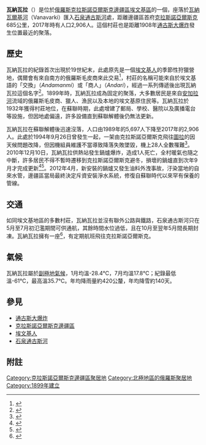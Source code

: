 {{Infobox settlement
| name = 瓦納瓦拉
| native_name = {{lang|ru|Ванавара}}
| image_skyline = 
| imagesize =
| image_caption = 
| image_flag = 
| image_shield = 
| pushpin_map = Russia
| pushpin_label_position = left
| pushpin_map_caption = 瓦納瓦拉在[[俄羅斯|俄羅斯]]的位置
| settlement_type = 鄉村
| subdivision_type = 國家
| subdivision_name = {{RUS}}
| subdivision_type1 = [[俄羅斯行政區劃|聯邦主體]]
| subdivision_name1 = [[克拉斯諾亞爾斯克邊疆區|克拉斯諾亞爾斯克邊疆區]]
| subdivision_type2 = 區
| subdivision_name2 = [[埃文基區|埃文基區]]
| leader_title = 村長
| leader_name = Zarubin, Aleksandr Aleksandrovich
| leader_party = 
| established_title = 建立
| established_date = 1899年
| established_title2 = 鄉村地位
| established_date2 = 1932年
| elevation_m = 
| area_total_km2 = 7.27
| population_as_of = 2017年
| population_total = 2,906
| population_density_km2 = auto
| timezone =[[克拉斯諾亞爾斯克時間|克拉斯諾亞爾斯克時間]]
| utc_offset = +7
| timezone_DST = 克拉斯諾亞爾斯克夏令時間
| utc_offset_DST = +8
| coordinates = {{coord|60|20|N|102|16|E}}
| population_demonym = ванава́рец, ванава́рцы
| postal_code = 648490
| area_code = +7 39177
| blank_name = 種族
| blank_info = [[俄羅斯族|俄羅斯族]]、[[埃文基人|埃文基人]]
| blank2_name =宗教
| blank2_info = [[正教|正教]]、[[泛靈論|泛靈論]]
| blank3_name = 
| blank3_info = 
| blank4_name = 
| blank4_info = 
| website = {{url|http://admvanavara.ru/}} }}

'''瓦納瓦拉'''（{{lang-ru|Ванавара}}）是位於[[俄羅斯|俄羅斯]][[克拉斯諾亞爾斯克邊疆區|克拉斯諾亞爾斯克邊疆區]][[埃文基區|埃文基區]]的一個{{link-en|村莊（俄羅斯）|Village#Russia|村莊}}，座落於[[瓦納瓦爾基河|瓦納瓦爾基河]]（Vanavarki）匯入[[石泉通古斯河|石泉通古斯河]]處，距離邊疆區首府[[克拉斯諾亞爾斯克|克拉斯諾亞爾斯克]]685公里，2017年時有人口2,906人。這個村莊也是距離1908年[[通古斯大爆炸|通古斯大爆炸]]發生位置最近的聚落。

== 歷史 ==
瓦納瓦拉的紀錄首次出現於19世紀末，此處原先是一個[[埃文基人|埃文基人]]的季節性狩獵營地，偶爾會有來自南方的俄羅斯毛皮商來此交易<ref>{{cite web|title=Aerological station Vanavara |url=http://meteo.krasnoyarsk.ru/pages/np/kray/vanavara/vanavara.htm |accessdate=January 20, 2013 |language=ru |archiveurl=https://web.archive.org/web/20130502074635/http://meteo.krasnoyarsk.ru/pages/np/kray/vanavara/vanavara.htm |archivedate=May 2, 2013 }}</ref>，村莊的名稱可能來自於埃文基語的「交換」（''Andamanmi''）或「商人」（''Andari''），經過一系列傳遞後出現瓦納瓦拉這個名字<ref name="vanavara.boom.ru">{{cite web |title = История развития села |url = http://vanavara.boom.ru/news.html/ |archiveurl = https://web.archive.org/web/20090705152023/http://vanavara.boom.ru/news.html/ |archivedate = 2009-07-05 |dead-url = yes }}</ref>。1899年時，瓦納瓦拉成為固定的聚落，大多數居民是來自[[安加拉河|安加拉河]]流域的俄羅斯毛皮商、獵人、漁民以及本地的埃文基原住民等。瓦納瓦拉於1932年獲得村莊地位，在蘇聯時期，此處增建了郵局、學校、醫院以及廣播電台等設施，但因地處偏遠，許多設備直到蘇聯解體後仍無法更新。

瓦納瓦拉在蘇聯解體後迅速沒落，人口由1989年的5,697人下降至2017年的2,906人。此處於1994年9月26日曾發生一起{{link-en|1994年瓦納瓦拉空難|1994 Vanavara air disaster|空難}}，一架由克拉斯諾亞爾斯克飛往[[圖拉_(克拉斯諾亞爾斯克邊疆區)|圖拉]]的{{link-en|雅克-40客機|Yakovlev Yak-40}}因天候問題改降{{link-en|瓦納瓦拉機場|Vanavara Airport}}，但因機組員維護不當導致降落失敗墜毀，機上28人全數罹難<ref>{{cite web|title=Disaster Yak-40|url=http://www.airdisaster.ru/database.php?id=92|publisher=Accidents, incidents and crashes in the Soviet Union and Russia|accessdate=August 13, 2013|language=ru|archive-date=2020-06-29|archive-url=https://web.archive.org/web/20200629234344/http://www.airdisaster.ru/database.php?id=92|dead-url=no}}</ref>。2010年12月10日，瓦納瓦拉供熱站發生鍋爐爆炸，造成1人死亡，全村暖氣也隨之中斷，許多居民不得不暫時遷移到克拉斯諾亞爾斯克避冬，損壞的鍋爐直到次年9月才完成更新<ref>{{cite news|last=Белькович|first=Светлана|script-title=ru:Котельная взорвалась в посёлке в Красноярском крае, погиб кочегар|url=http://ria.ru/incidents/20101210/306769113.html|accessdate=August 13, 2013|newspaper=РИА Новости|date=December 10, 2010|language=ru|archive-date=2018-02-19|archive-url=https://web.archive.org/web/20180219090426/https://ria.ru/incidents/20101210/306769113.html|dead-url=no}}</ref><ref>{{cite news|script-title=ru:Теплоснабжение полностью восстановлено в красноярском посёлке Ванавара|url=http://ria.ru/society/20110116/322228852.html|accessdate=August 13, 2013|newspaper=РИА Новости|date=January 16, 2011|language=ru|archive-date=2017-08-11|archive-url=https://web.archive.org/web/20170811143722/https://ria.ru/society/20110116/322228852.html|dead-url=no}}</ref>。2012年4月，新安裝的鍋爐又發生油料外洩事故，汙染當地的自來水管，邊疆區當局最終決定斥資安裝淨水系統，修復自蘇聯時代以來罕有保養的管線。

== 交通 ==
如同埃文基地區的多數村莊，瓦納瓦拉並沒有聯外公路與鐵路，石泉通古斯河只在5月至7月初氾濫期間可供通航，其餘時間水位過低，且在10月至翌年5月間長期封凍。瓦納瓦拉擁有一座{{link-en|瓦納瓦拉機場|Vanavara Airport|機場}}<ref>{{cite web|title=Vanavara Airport|url=http://www.ourairports.com/airports/UNIW/|publisher=OurAirports|accessdate=January 20, 2013|archive-date=2020-07-02|archive-url=https://web.archive.org/web/20200702165952/https://ourairports.com/airports/UNIW/|dead-url=no}}</ref>，有定期航班飛往克拉斯諾亞爾斯克。

== 氣候 ==
瓦納瓦拉屬於[[副極地氣候|副極地氣候]]，1月均溫-28.4℃，7月均溫17.8℃；紀錄最低溫-61℃，最高溫35.7℃。年均降雨量約420公釐，年均降雪約140天。
{{Weather box|width=auto
|location=瓦納瓦拉 
|metric first=yes
|single line=yes
|Jan record high C=1.3
|Feb record high C=5.3
|Mar record high C=13.8
|Apr record high C = 20.7
|May record high C = 33.9
|Jun record high C = 35.2
|Jul record high C = 35.7
|Aug record high C = 34.8
|Sep record high C = 29.6
|Oct record high C = 19.2
|Nov record high C = 6.9
|Dec record high C = 1.7
|Jan high C = -22.7
|Feb high C = -15.8
|Mar high C = -4.9
|Apr high C = 3.6
|May high C = 13.1
|Jun high C = 21.6
|Jul high C = 24.9
|Aug high C = 20.9
|Sep high C = 11.7
|Oct high C = 0.5
|Nov high C = -12.8
|Dec high C = -21.6
|Jan mean C = -28.4
|Feb mean C = -24.2
|Mar mean C = -13.8
|Apr mean C = -3.4
|May mean C = 6.3
|Jun mean C = 14.4
|Jul mean C = 17.8
|Aug mean C = 13.8
|Sep mean C = 5.6
|Oct mean C = -3.9
|Nov mean C = -18.3
|Dec mean C = -27.1
|Jan low C = -34.5
|Feb low C = -31.7
|Mar low C = -22.9
|Apr low C = -10.9
|May low C = -0.4
|Jun low C = 7.0
|Jul low C = 10.2
|Aug low C = 6.9
|Sep low C = 0.3
|Oct low C = -8.2
|Nov low C = -23.8
|Dec low C = -32.7
|Jan record low C = -61.0
|Feb record low C = -57.7
|Mar record low C = -50.3
|Apr record low C = -39.0
|May record low C = -26.4
|Jun record low C = -6.2
|Jul record low C = -3.0
|Aug record low C = -5.9
|Sep record low C = -16.2
|Oct record low C = -39.2
|Nov record low C = -54.5
|Dec record low C = -58.2
|Jan precipitation mm = 21
|Feb precipitation mm = 15
|Mar precipitation mm = 15
|Apr precipitation mm = 28
|May precipitation mm = 35
|Jun precipitation mm = 56
|Jul precipitation mm = 55
|Aug precipitation mm = 54
|Sep precipitation mm = 42
|Oct precipitation mm = 42
|Nov precipitation mm = 33
|Dec precipitation mm = 24
|Jan rain days = 0
|Feb rain days = 0
|Mar rain days = 1
|Apr rain days = 8
|May rain days = 17
|Jun rain days = 17
|Jul rain days = 15
|Aug rain days = 16
|Sep rain days = 16
|Oct rain days = 10
|Nov rain days = 1
|Dec rain days = 0.1
|Jan snow days = 25
|Feb snow days = 21
|Mar snow days = 17
|Apr snow days = 10
|May snow days = 2
|Jun snow days = 0.2
|Jul snow days = 0
|Aug snow days = 0
|Sep snow days = 1
|Oct snow days = 14
|Nov snow days = 24
|Dec snow days = 25
|Jan humidity = 77
|Feb humidity = 74
|Mar humidity = 66
|Apr humidity = 60
|May humidity = 57
|Jun humidity = 62
|Jul humidity = 66
|Aug humidity = 73
|Sep humidity = 75
|Oct humidity = 78
|Nov humidity = 79
|Dec humidity = 78
|Jan sun = 54
|Feb sun = 119
|Mar sun = 186
|Apr sun = 226
|May sun = 245
|Jun sun = 288
|Jul sun = 295
|Aug sun = 216
|Sep sun = 142
|Oct sun = 86
|Nov sun = 62
|Dec sun = 27
|source 1 = pogoda.ru.net<ref name="pogoda">{{cite web|title=Weather And Climate - Climate Vanavara|url=http://pogoda.ru.net/climate/24908.htm|accessdate=January 20, 2013|language=ru|archive-date=2013-04-16|archive-url=https://web.archive.org/web/20130416014319/http://www.pogoda.ru.net/climate/24908.htm|dead-url=no}}</ref>
|source 2 = NOAA (sun only, 1961-1990)<ref name="NOAA">{{cite web|title=Climate Normals for Vanavara|url=ftp://ftp.atdd.noaa.gov/pub/GCOS/WMO-Normals/RA-II/RA/24908.TXT|publisher=[[National_Oceanic_and_Atmospheric_Administration|National Oceanic and Atmospheric Administration]]|accessdate=January 20, 2013}}</ref>
|date=January 2013
}}

== 參見 ==
*[[通古斯大爆炸|通古斯大爆炸]]<br/>
*[[克拉斯諾亞爾斯克邊疆區|克拉斯諾亞爾斯克邊疆區]]<br/>
*[[埃文基人|埃文基人]]<br/>
*[[石泉通古斯河|石泉通古斯河]]

== 附註 ==
{{Reflist|2}}

[[Category:克拉斯諾亞爾斯克邊疆區聚居地|Category:克拉斯諾亞爾斯克邊疆區聚居地]]
[[Category:北極地區的俄羅斯聚居地|Category:北極地區的俄羅斯聚居地]]
[[Category:1899年建立|Category:1899年建立]]